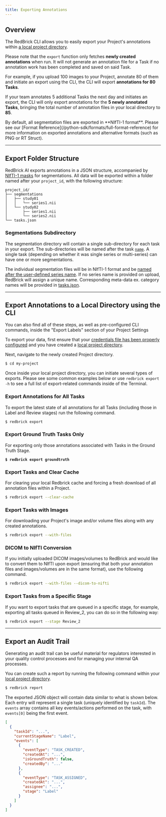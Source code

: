 ```yaml
---
title: Exporting Annotations
---
```


## Overview

The RedBrick CLI allows you to easily export your Project's annotations within [a local project directory](./creating-and-cloning-projects).&#x20;

Please note that the `export` function only fetches **newly created annotations** when run. It will not generate an annotation file for a Task if no annotation work has been completed and saved on said Task.&#x20;

For example, if you upload 100 images to your Project, annotate 80 of them and initiate an export using the CLI, the CLI will export **annotations for 80 Tasks**.&#x20;

If your team annotates 5 additional Tasks the next day and initiates an export, the CLI will only export annotations for the **5 newly annotated Tasks**, bringing the total number of annotation files in your local directory to **85**.

<Check>
By default, all segmentation files are exported in **NIfTI-1 format**. Please see our [Format Reference](/python-sdk/formats/full-format-reference) for more information on exported annotations and alternative formats (such as PNG or RT Struct).
</Check>

***

## Export Folder Structure

RedBrick AI exports annotations in a JSON structure, accompanied by [NIfTI-1 masks](https://nifti.nimh.nih.gov/nifti-1/) for segmentations. All data will be exported within a folder named after your `project_id`, with the following structure:

```
project_id/
├── segmentations
│   ├── study01
│   │   └── series1.nii
│   └── study02
│       ├── series1.nii
│       └── series2.nii
└── tasks.json
```

### Segmentations Subdirectory

The segmentation directory will contain a single sub-directory for each task in your export. The sub-directories will be named after the task [`name`](./exporting-annotations#name-string). A single task (depending on whether it was single series or multi-series) can have one or more segmentations.

The individual segmentation files will be in NIfTI-1 format and be [named after the user-defined series name](./exporting-annotations#name-string-1). If no series name is provided on upload, RedBrick will assign a unique name. Corresponding meta-data ex. category names will be provided in [tasks.json](./exporting-annotations#tasks-json).

***

## Export Annotations to a Local Directory using the CLI

<Note>
You can also find all of these steps, as well as pre-configured CLI commands, inside the "Export Labels" section of your Project Settings
</Note>

To export your data, first ensure that your [credentials file has been properly configured](https://docs.redbrickai.com/python-sdk/cli-overview) and you have created a [local project directory](./creating-and-cloning-projects).&#x20;

Next, navigate to the newly created Project directory.

```bash
$ cd my-project
```

Once inside your local project directory, you can initiate several types of exports. Please see some common examples below or use `redbrick export -h` to see a full list of export-related commands inside of the Terminal.

### Export Annotations for All Tasks

To export the latest state of all annotations for all Tasks (including those in Label and Review stages) run the following command.&#x20;

```bash
$ redbrick export
```

### Export Ground Truth Tasks Only

For exporting only those annotations associated with Tasks in the Ground Truth Stage.

<pre class="language-bash"><code class="lang-bash"><strong>$ redbrick export groundtruth</strong></code></pre>

### Export Tasks and Clear Cache

For clearing your local Redbrick cache and forcing a fresh download of all annotation files within a Project.

```bash
$ redbrick export --clear-cache
```

### Export Tasks with Images

For downloading your Project's image and/or volume files along with any created annotations.&#x20;

```bash
$ redbrick export --with-files
```

### DICOM to NIfTI Conversion

If you initially uploaded DICOM images/volumes to RedBrick and would like to convert them to NIfTI upon export (ensuring that both your annotation files and images/volumes are in the same format), use the following command.

```bash
$ redbrick export --with-files --dicom-to-nifti
```

### Export Tasks from a Specific Stage

If you want to export tasks that are queued in a specific stage, for example, exporting all tasks queued in Review\_2, you can do so in the following way:

```bash
$ redbrick export --stage Review_2
```

***

## Export an Audit Trail

Generating an audit trail can be useful material for regulators interested in your quality control processes and for managing your internal QA processes.&#x20;

You can create such a report by running the following command within your [local project directory](./creating-and-cloning-projects).

```bash
$ redbrick report
```

The exported JSON object will contain data similar to what is shown below. Each entry will represent a single task (uniquely identified by `taskId`). The `events` array contains all key events/actions performed on the task, with `events[0]` being the first event.

```json
[
  {
    "taskId": "...",
    "currentStageName": "Label",
    "events": [
      {
        "eventType": "TASK_CREATED",
        "createdAt": "...",
        "isGroundTruth": false,
        "createdBy": "..."
      },
      {
        "eventType": "TASK_ASSIGNED",
        "createdAt": "...",
        "assignee": "...",
        "stage": "Label"
      }
    ]
  }
]
```
